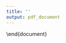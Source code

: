 ---
title: ''
output: pdf_document
---
  

\begin{center}
{\large    Statistical Computing\\
   Activity 2 }
\end{center}

\subsubsection*{Write the R code to answer the following questions.}


\begin{enumerate}
\item Calculate the sum $\sum_{j=1}^n j^2$ and compare with $n(n+1)(2n+1)/6$, for $n=200,~400,~600,~800$.
\item Using \texttt{rep()} and \texttt{seq()} as needed, create the vectors:
\begin{center}0 0 0 0 0 1 1 1 1 1  2 2 2 2 2 3 3 3 3 3 4 4 4 4 4\end{center}
\begin{center}1 2 3 4 5 1 2 3 4 5 1 2 3 4 5 1 2 3 4 5 1 2 3 4 5\end{center}
\begin{center}1 2 3 4 5 2 3 4 5 6 3 4 5 6 7 4 5 6 7 8 5 6 7 8 9\end{center}
\item Write the R code to calculate the standard sample variance formula
$$s^2 = \frac{1}{n-1} \sum_{i=1}^n(x_i-\bar{x})^2 $$
\end{enumerate}







\end{document} 
